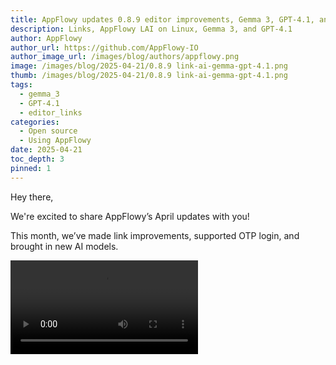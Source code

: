 ```yaml
---
title: AppFlowy updates 0.8.9 editor improvements, Gemma 3, GPT-4.1, and more
description: Links, AppFlowy LAI on Linux, Gemma 3, and GPT-4.1
author: AppFlowy
author_url: https://github.com/AppFlowy-IO
author_image_url: /images/blog/authors/appflowy.png
image: /images/blog/2025-04-21/0.8.9 link-ai-gemma-gpt-4.1.png
thumb: /images/blog/2025-04-21/0.8.9 link-ai-gemma-gpt-4.1.png
tags:
  - gemma_3
  - GPT-4.1
  - editor_links
categories:
  - Open source
  - Using AppFlowy
date: 2025-04-21
toc_depth: 3
pinned: 1
---
```


Hey there,

We're excited to share AppFlowy’s April updates with you!

This month, we’ve made link improvements, supported OTP login, and brought in new AI models.

<Video src="https://www.youtube.com/embed/wuAs-knFhrI" alt="Login with OTP" />

## Login with OTP

We know some of you can't sign in with your corporate email using the magic link. We've added some alternatives 🔢

You can now log in with an OTP or paste the magic link directly into your browser.

## Links got revamped with new features 🔗

* Paste a link as a mention for a more condensed visualization of the content in the link
* Hover previews give you a quick glimpse of the linked content before clicking
* Easily convert between different link formats
* Editing links is now easier—and more enjoyable 😊

## AppFlowy Local AI (LAI) now runs on Linux, and it’s also available on macOS and Windows 💯

Get the power of AppFlowy + AI while keeping your data private and secure 🔐

✨ Gemma 3 is available in AppFlowy via Ollama. Check out [this video](https://youtu.be/PfWy-jrQx34) to learn how to load
a new local model.

AppFlowy AI now supports GPT-4.1, GPT-4.1-mini, and Claude 3.7 Sonnet
Choose your preferred model in AI Chat to perform specific tasks. Learn how to switch models
in [this guide](https://appflowy.com/guide/AI-Model-Selection).

Want to be the first to hear about new features? Follow us on [X](https://x.com/appflowy) , and join the conversations
in our community on [Reddit](https://www.reddit.com/r/AppFlowy/) or [Discord](https://discord.gg/9Q2xaN37tV) .

## 😇 There’s more

* Adding an emoji to your sentence just got easier—simply use the colon (:) followed by the emoji name.

## 🛠️ What we’re working on:

* A revamped desktop in-app notification center
* AI custom prompts
* Password login
* Mobile workspace search
* Editing Grids and Kanbans in the [web app](http://appflowy.com) is now ETA’d for June 🚀

The AppFlowy Team
